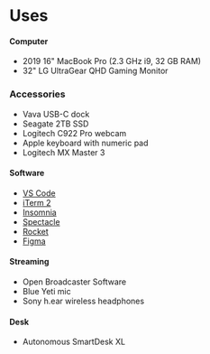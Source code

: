 
<SEO title="uses" />

# Uses

#### Computer

- 2019 16" MacBook Pro (2.3 GHz i9, 32 GB RAM)
- 32" LG UltraGear QHD Gaming Monitor

### Accessories
- Vava USB-C dock
- Seagate 2TB SSD
- Logitech C922 Pro webcam
- Apple keyboard with numeric pad
- Logitech MX Master 3

#### Software

- [VS Code](https://visualstudio.com/)
- [iTerm 2](https://iterm2.com/)
- [Insomnia](https://insomnia.rest/)
- [Spectacle](https://www.spectacleapp.com/)
- [Rocket](https://matthewpalmer.net/rocket/)
- [Figma](https://www.figma.com/)

#### Streaming

- Open Broadcaster Software
- Blue Yeti mic
- Sony h.ear wireless headphones

#### Desk

- Autonomous SmartDesk XL
